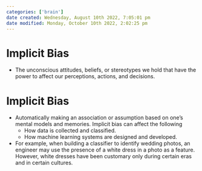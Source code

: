 ```yaml
---
categories: ['brain']
date created: Wednesday, August 10th 2022, 7:05:01 pm
date modified: Monday, October 10th 2022, 2:02:25 pm
---
```


# Implicit Bias
- The unconscious attitudes, beliefs, or stereotypes we hold that have the power to affect our perceptions, actions, and decisions.

# Implicit Bias
- Automatically making an association or assumption based on one’s mental models and memories. Implicit bias can affect the following
	- How data is collected and classified.
	- How machine learning systems are designed and developed.
- For example, when building a classifier to identify wedding photos, an engineer may use the presence of a white dress in a photo as a feature. However, white dresses have been customary only during certain eras and in certain cultures.



